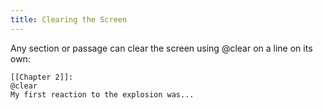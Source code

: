 ```yaml
---
title: Clearing the Screen
---
```



Any section or passage can clear the screen using @clear on a line on its own:

```
[[Chapter 2]]:
@clear
My first reaction to the explosion was...
```